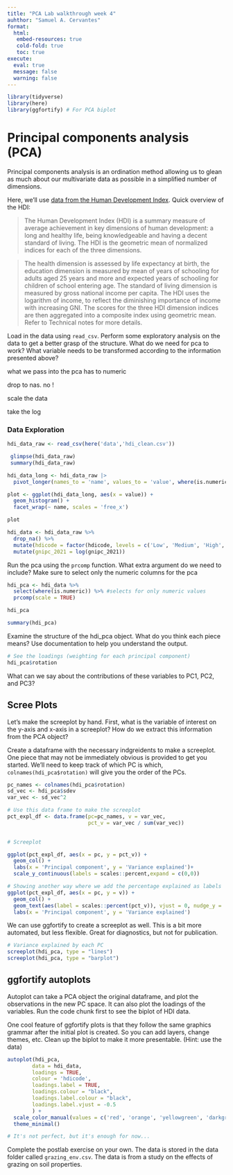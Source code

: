 ```yaml
---
title: "PCA Lab walkthrough week 4"
auhthor: "Samuel A. Cervantes"
format: 
  html:
   embed-resources: true
   cold-fold: true
   toc: true
execute:
  eval: true
  message: false
  warning: false
---
```


```r

library(tidyverse)
library(here)
library(ggfortify) # For PCA biplot

```

# Principal components analysis (PCA)

Principal components analysis is an ordination method allowing us to glean as much about our multivariate data as possible in a simplified number of dimensions.

Here, we'll use [data from the Human Development Index](https://hdr.undp.org/data-center). Quick overview of the HDI:

> The Human Development Index (HDI) is a summary measure of average achievement in key dimensions of human development: a long and healthy life, being knowledgeable and having a decent standard of living. The HDI is the geometric mean of normalized indices for each of the three dimensions.

> The health dimension is assessed by life expectancy at birth, the education dimension is measured by mean of years of schooling for adults aged 25 years and more and expected years of schooling for children of school entering age. The standard of living dimension is measured by gross national income per capita. The HDI uses the logarithm of income, to reflect the diminishing importance of income with increasing GNI. The scores for the three HDI dimension indices are then aggregated into a composite index using geometric mean. Refer to Technical notes for more details.

Load in the data using `read_csv`. Perform some exploratory analysis on the data to get a better grasp of the structure. What do we need for pca to work? What variable needs to be transformed according to the information presented above?

what we pass into the pca has to numeric

drop to nas. no !

scale the data

take the log

### Data Exploration

```r
hdi_data_raw <- read_csv(here('data','hdi_clean.csv')) 

 glimpse(hdi_data_raw)
 summary(hdi_data_raw)

hdi_data_long <- hdi_data_raw |>
  pivot_longer(names_to = 'name', values_to = 'value', where(is.numeric)) #only do with numeric values

plot <- ggplot(hdi_data_long, aes(x = value)) +
  geom_histogram() +
  facet_wrap(~ name, scales = 'free_x')

plot

hdi_data <- hdi_data_raw %>%
  drop_na() %>%
  mutate(hdicode = factor(hdicode, levels = c('Low', 'Medium', 'High', 'Very High'))) %>%
  mutate(gnipc_2021 = log(gnipc_2021))

```

Run the pca using the `prcomp` function. What extra argument do we need to include? Make sure to select only the numeric columns for the pca

```r
hdi_pca <- hdi_data %>% 
  select(where(is.numeric)) %>% #selects for only numeric values
  prcomp(scale = TRUE)

hdi_pca

summary(hdi_pca)
```

Examine the structure of the hdi_pca object. What do you think each piece means? Use documentation to help you understand the output.

```r
# See the loadings (weighting for each principal component)
hdi_pca$rotation

```

What can we say about the contributions of these variables to PC1, PC2, and PC3?

## Scree Plots

Let's make the screeplot by hand. First, what is the variable of interest on the y-axis and x-axis in a screeplot? How do we extract this information from the PCA object?

Create a dataframe with the necessary indgreidents to make a screeplot. One piece that may not be immediately obvious is provided to get you started. We'll need to keep track of which PC is which, `colnames(hdi_pca$rotation)` will give you the order of the PCs.

```r
pc_names <- colnames(hdi_pca$rotation)
sd_vec <- hdi_pca$sdev
var_vec <- sd_vec^2 

# Use this data frame to make the screeplot
pct_expl_df <- data.frame(pc=pc_names, v = var_vec,
                          pct_v = var_vec / sum(var_vec))
                          

# Screeplot

ggplot(pct_expl_df, aes(x = pc, y = pct_v)) +
  geom_col() +
  labs(x = 'Principal component', y = 'Variance explained')+
  scale_y_continuous(labels = scales::percent,expand = c(0,0))

# Showing another way where we add the percentage explained as labels
ggplot(pct_expl_df, aes(x = pc, y = v)) +
  geom_col() +
  geom_text(aes(label = scales::percent(pct_v)), vjust = 0, nudge_y = .002) +
  labs(x = 'Principal component', y = 'Variance explained')


```

We can use ggfortify to create a screeplot as well. This is a bit more automated, but less flexible. Great for diagnostics, but not for publication.

```r
# Variance explained by each PC
screeplot(hdi_pca, type = "lines")
screeplot(hdi_pca, type = "barplot")
```

## ggfortify autoplots

Autoplot can take a PCA object the original dataframe, and plot the observations in the new PC space. It can also plot the loadings of the variables. Run the code chunk first to see the biplot of HDI data.

One cool feature of ggfortify plots is that they follow the same graphics grammar after the initial plot is created. So you can add layers, change themes, etc. Clean up the biplot to make it more presentable. (Hint: use the data)

```r

autoplot(hdi_pca,
     	data = hdi_data,
     	loadings = TRUE,
     	colour = 'hdicode',
     	loadings.label = TRUE,
     	loadings.colour = "black",
     	loadings.label.colour = "black",
     	loadings.label.vjust = -0.5
     	) +
  scale_color_manual(values = c('red', 'orange', 'yellowgreen', 'darkgreen')) +
  theme_minimal()

# It's not perfect, but it's enough for now...
```

Complete the postlab exercise on your own. The data is stored in the data folder called `grazing_env.csv`. The data is from a study on the effects of grazing on soil properties.



